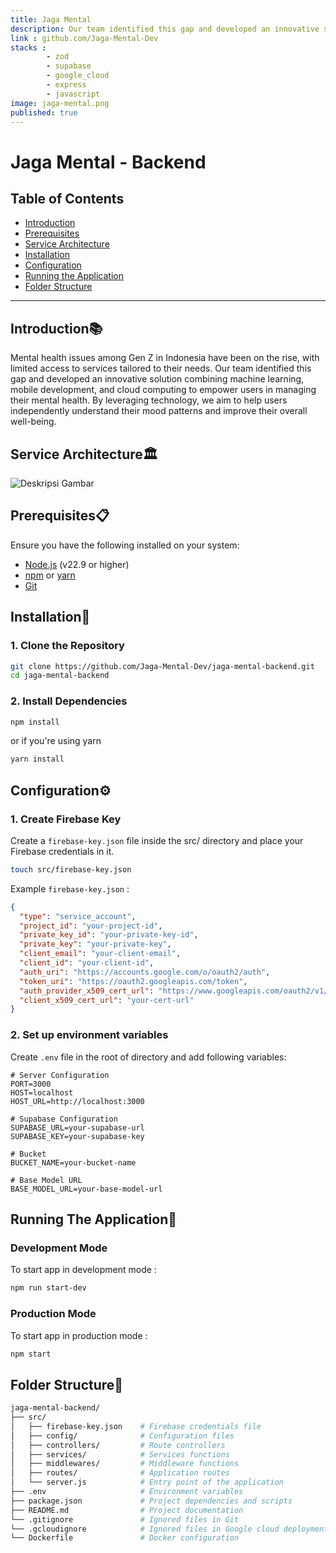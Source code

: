 ```yaml
---
title: Jaga Mental
description: Our team identified this gap and developed an innovative solution combining machine learning, mobile development, and cloud computing to empower users in managing their mental health. By leveraging technology, we aim to help users independently understand their mood patterns and improve their overall well-being.
link : github.com/Jaga-Mental-Dev
stacks : 
        - zod
        - supabase
        - google_cloud
        - express
        - javascript
image: jaga-mental.png
published: true
---
```


# Jaga Mental - Backend

## Table of Contents
- [Introduction](#introduction)
- [Prerequisites](#prerequisites)
- [Service Architecture](#service-architecture)
- [Installation](#installation)
- [Configuration](#configuration)
- [Running the Application](#running-the-application)
- [Folder Structure](#folder-structure)
---

## Introduction📚
Mental health issues among Gen Z in Indonesia have been on the rise, with limited access to services tailored to their needs. Our team identified this gap and developed an innovative solution combining machine learning, mobile development, and cloud computing to empower users in managing their mental health. By leveraging technology, we aim to help users independently understand their mood patterns and improve their overall well-being.

## Service Architecture🏛
<Image 
  src="https://drive.google.com/uc?id=1TI9onoufjpkp0XhMgeH7n-M-Qqskun_d" 
  width={500} 
  height={0} 
  alt="Deskripsi Gambar"
/>


## Prerequisites📋
Ensure you have the following installed on your system:
- [Node.js](https://nodejs.org/) (v22.9 or higher)
- [npm](https://www.npmjs.com/) or [yarn](https://yarnpkg.com/)
- [Git](https://git-scm.com/)

## Installation💾

### 1. Clone the Repository
```bash
git clone https://github.com/Jaga-Mental-Dev/jaga-mental-backend.git
cd jaga-mental-backend
```

### 2. Install Dependencies
```bash
npm install
```

or if you're using yarn

```bash
yarn install
```
## Configuration⚙

### 1. Create Firebase Key

Create a `firebase-key.json` file inside the src/ directory and place your Firebase credentials in it.

```bash
touch src/firebase-key.json
```
Example `firebase-key.json` : 
```json
{
  "type": "service_account",
  "project_id": "your-project-id",
  "private_key_id": "your-private-key-id",
  "private_key": "your-private-key",
  "client_email": "your-client-email",
  "client_id": "your-client-id",
  "auth_uri": "https://accounts.google.com/o/oauth2/auth",
  "token_uri": "https://oauth2.googleapis.com/token",
  "auth_provider_x509_cert_url": "https://www.googleapis.com/oauth2/v1/certs",
  "client_x509_cert_url": "your-cert-url"
}
```

### 2. Set up environment variables

Create `.env` file in the root of directory and add following variables:
```.env
# Server Configuration
PORT=3000
HOST=localhost
HOST_URL=http://localhost:3000

# Supabase Configuration
SUPABASE_URL=your-supabase-url
SUPABASE_KEY=your-supabase-key

# Bucket
BUCKET_NAME=your-bucket-name

# Base Model URL
BASE_MODEL_URL=your-base-model-url
```

## Running The Application🚀

### Development Mode

To start app in development mode :

```bash
npm run start-dev
```

### Production Mode

To start app in production mode :

```bash
npm start
```

## Folder Structure📁

```bash
jaga-mental-backend/
├── src/
│   ├── firebase-key.json    # Firebase credentials file
│   ├── config/              # Configuration files
│   ├── controllers/         # Route controllers
│   ├── services/            # Services functions 
│   ├── middlewares/         # Middleware functions
│   ├── routes/              # Application routes
│   └── server.js            # Entry point of the application
├── .env                     # Environment variables
├── package.json             # Project dependencies and scripts
├── README.md                # Project documentation
└── .gitignore               # Ignored files in Git
└── .gcloudignore            # Ignored files in Google cloud deployment
└── Dockerfile               # Docker configuration
```
